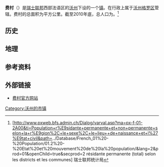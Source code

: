 {{瑞士市镇信息框
 | 市镇名称= 费村
 | 原文名称             = {{lang|fr|Fey}}
 | 图片                = 
 | 纹章 = Wappen Fey.jpg
 | 语言                   = [[法语|法语]]
 | 所属州               = 沃州
 | iso-code-region = 
 | 所属区               = [[沃州格罗区|沃州格罗区]]
 | lat_d=46|lat_m=41|lat_NS=N|long_d=6|long_m=41|long_EW=E
 | 邮政编码        = 1044
 | 市镇代码        = 5522
 | 面积                 = {{smn|7.35|5|100}}
 | 平均海拔        =  639
 | 人口               = {{smn|562|6}}
 | 主页  = www.fey-vd.ch
 | 市镇长           = Sven Eggenberger
 | 相邻市镇             = 
 | 友好城市             = 
|地图文件             = Karte Gemeinde Fey 2011.png
|}}
'''费村'''（{{lang-fr|Fey}}）是[[瑞士联邦|瑞士联邦]]西部法语区的[[沃州|沃州]]下设的一个[[瑞士市镇|镇]]。在行政上属于[[沃州格罗区|沃州格罗区]]管辖。费村的总面积为{{smn|7.35|5|100}}平方公里。截至2010年底，总人口为{{smn|562|6}}。<ref>{{fr}}[http://www.pxweb.bfs.admin.ch/Dialog/varval.asp?ma=px-f-01-2A00&ti=Population+r%E9sidante+permanente+et+non+permanente+selon+la+r%E9gion%2C+le+sexe%2C+le+lieu++de+naissance+et+l%27%E9tat+civil&path=../Database/French_01%20-%20Population/01.2%20-%20Etat%20et%20mouvement%20de%20la%20population/&lang=2&prod=01&openChild=true&secprod=2 résidante permanente (total) selon les districts et les communes]{{dead link|date=十月 2017 |bot=InternetArchiveBot }} 瑞士联邦统计局</ref>

==历史==

==地理==

==参考资料==
{{reflist}}

==外部链接==
*{{fr}}[http://www.fey-vd.ch 费村官方网站] {{Wayback|url=http://www.fey-vd.ch/ |date=20210507030014 }}

{{DEFAULTSORT:Fey}}
{{沃州格罗区行政区划}}
[[Category:沃州的市镇|Category:沃州的市镇]]